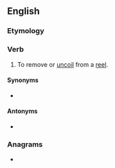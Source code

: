 ==English==

===Etymology===
{{prefix|en|un|reel}}

===Verb===
{{en-verb}}

# {{lb|en|transitive}} To remove or [[uncoil]] from a [[reel]].

====Synonyms====
* {{l|en|reel out}}

====Antonyms====
* {{l|en|reel in}}

===Anagrams===
* {{anagrams|en|a=eelnru|renule}}
